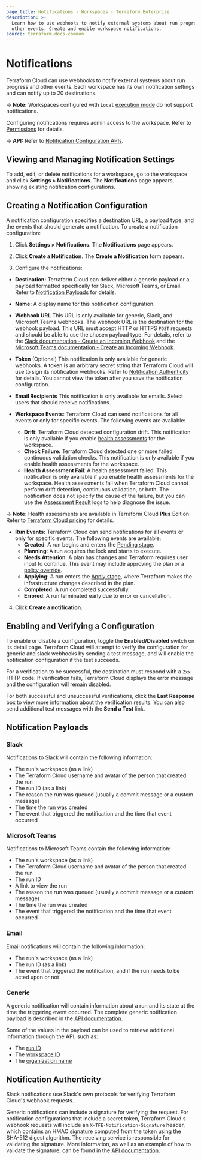```yaml
---
page_title: Notifications - Workspaces - Terraform Enterprise
description: >-
  Learn how to use webhooks to notify external systems about run progress and
  other events. Create and enable workspace notifications.
source: terraform-docs-common
---
```


# Notifications

Terraform Cloud can use webhooks to notify external systems about run progress and other events. Each workspace has its own notification settings and can notify up to 20 destinations.

-> **Note:** Workspaces configured with `Local` [execution mode](/terraform/enterprise/workspaces/settings#execution-mode) do not support notifications.

Configuring notifications requires admin access to the workspace. Refer to [Permissions](/terraform/enterprise/users-teams-organizations/permissions) for details.

[permissions-citation]: #intentionally-unused---keep-for-maintainers

-> **API:** Refer to [Notification Configuration APIs](/terraform/enterprise/api-docs/notification-configurations).

## Viewing and Managing Notification Settings

To add, edit, or delete notifications for a workspace, go to the workspace and click **Settings > Notifications**. The **Notifications** page appears, showing existing notification configurations.

## Creating a Notification Configuration

A notification configuration specifies a destination URL, a payload type, and the events that should generate a notification. To create a notification configuration:

1.  Click **Settings > Notifications**. The **Notifications** page appears.

2.  Click **Create a Notification**. The **Create a Notification** form appears.

3.  Configure the notifications:

-   **Destination:** Terraform Cloud can deliver either a generic payload or a payload formatted specifically for Slack, Microsoft Teams, or Email. Refer to [Notification Payloads](#notification-payloads) for details.

-   **Name:** A display name for this notification configuration.

-   **Webhook URL** This URL is only available for generic, Slack, and Microsoft Teams webhooks. The webhook URL is the destination for the webhook payload. This URL must accept HTTP or HTTPS `POST` requests and should be able to use the chosen payload type. For details, refer to the [Slack documentation - Create an Incoming Webhook](https://api.slack.com/messaging/webhooks#create_a_webhook) and the [Microsoft Teams documentation - Create an Incoming Webhook](https://docs.microsoft.com/en-us/microsoftteams/platform/webhooks-and-connectors/how-to/add-incoming-webhook).

-   **Token** (Optional) This notification is only available for generic webhooks. A token is an arbitrary secret string that Terraform Cloud will use to sign its notification webhooks. Refer to [Notification Authenticity][inpage-hmac] for details. You cannot view the token after you save the notification configuration.

-   **Email Recipients** This notification is only available for emails. Select users that should receive notifications.

-   **Workspace Events**: Terraform Cloud can send notifications for all events or only for specific events. The following events are available:

    -   **Drift**: Terraform Cloud detected configuration drift. This notification is only available if you enable [health assessments](/terraform/enterprise/workspaces/health) for the workspace.
    -   **Check Failure:** Terraform Cloud detected one or more failed continuous validation checks. This notification is only available if you enable health assessments for the workspace.
    -   **Health Assessment Fail**: A health assessment failed. This notification is only available if you enable health assessments for the workspace. Health assessments fail when Terraform Cloud cannot perform drift detection, continuous validation, or both. The notification does not specify the cause of the failure, but you can use the [Assessment Result](/terraform/enterprise/api-docs/assessment-results) logs to help diagnose the issue.

<!-- BEGIN: TFC:only name:pnp-callout -->

-> **Note:** Health assessments are available in Terraform Cloud **Plus** Edition. Refer to [Terraform Cloud pricing](https://www.hashicorp.com/products/terraform/pricing) for details.

<!-- END: TFC:only name:pnp-callout -->

-   **Run Events:** Terraform Cloud can send notifications for all events or only for specific events. The following events are available:
    -   **Created**: A run begins and enters the [Pending stage](/terraform/enterprise/run/states#the-pending-stage).
    -   **Planning**: A run acquires the lock and starts to execute.
    -   **Needs Attention**: A plan has changes and Terraform requires user input to continue. This event may include approving the plan or a [policy override](/terraform/enterprise/run/states#the-policy-check-stage).
    -   **Applying**: A run enters the [Apply stage](/terraform/enterprise/run/states#the-apply-stage), where Terraform makes the infrastructure changes described in the plan.
    -   **Completed**: A run completed successfully.
    -   **Errored**: A run terminated early due to error or cancellation.

4.  Click **Create a notification**.

## Enabling and Verifying a Configuration

To enable or disable a configuration, toggle the **Enabled/Disabled** switch on its detail page. Terraform Cloud will attempt to verify the configuration for generic and slack webhooks by sending a test message, and will enable the notification configuration if the test succeeds.

For a verification to be successful, the destination must respond with a `2xx` HTTP code. If verification fails, Terraform Cloud displays the error message and the configuration will remain disabled.

For both successful and unsuccessful verifications, click the **Last Response** box to view more information about the verification results. You can also send additional test messages with the **Send a Test** link.

## Notification Payloads

### Slack

Notifications to Slack will contain the following information:

-   The run's workspace (as a link)
-   The Terraform Cloud username and avatar of the person that created the run
-   The run ID (as a link)
-   The reason the run was queued (usually a commit message or a custom message)
-   The time the run was created
-   The event that triggered the notification and the time that event occurred

### Microsoft Teams

Notifications to Microsoft Teams contain the following information:

-   The run's workspace (as a link)
-   The Terraform Cloud username and avatar of the person that created the run
-   The run ID
-   A link to view the run
-   The reason the run was queued (usually a commit message or a custom message)
-   The time the run was created
-   The event that triggered the notification and the time that event occurred

### Email

Email notifications will contain the following information:

-   The run's workspace (as a link)
-   The run ID (as a link)
-   The event that triggered the notification, and if the run needs to be acted upon or not

### Generic

A generic notification will contain information about a run and its state at the time the triggering event occurred. The complete generic notification payload is described in the [API documentation][generic-payload].

[generic-payload]: /terraform/enterprise/api-docs/notification-configurations#notification-payload

Some of the values in the payload can be used to retrieve additional information through the API, such as:

-   The [run ID](/terraform/enterprise/api-docs/run#get-run-details)
-   The [workspace ID](/terraform/enterprise/api-docs/workspaces#list-workspaces)
-   The [organization name](/terraform/enterprise/api-docs/organizations#show-an-organization)

## Notification Authenticity

[inpage-hmac]: #notification-authenticity

Slack notifications use Slack's own protocols for verifying Terraform Cloud's webhook requests.

Generic notifications can include a signature for verifying the request. For notification configurations that include a secret token, Terraform Cloud's webhook requests will include an `X-TFE-Notification-Signature` header, which contains an HMAC signature computed from the token using the SHA-512 digest algorithm. The receiving service is responsible for validating the signature. More information, as well as an example of how to validate the signature, can be found in the [API documentation](/terraform/enterprise/api-docs/notification-configurations#notification-authenticity).
